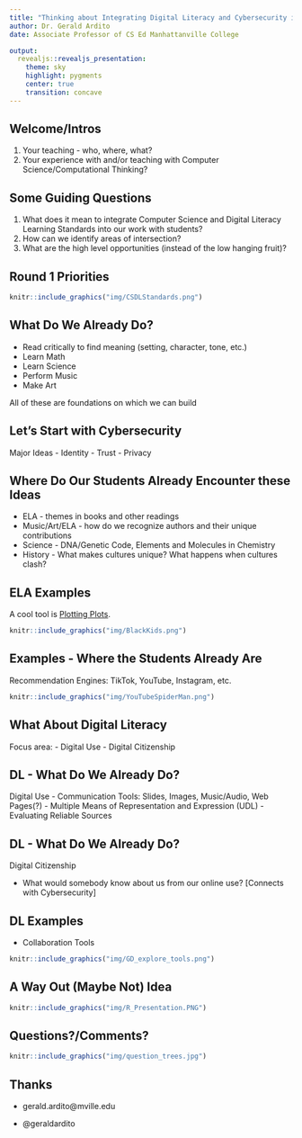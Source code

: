 ```yaml
---
title: "Thinking about Integrating Digital Literacy and Cybersecurity into Grades K-12"
author: Dr. Gerald Ardito
date: Associate Professor of CS Ed Manhattanville College

output:
  revealjs::revealjs_presentation:
    theme: sky
    highlight: pygments
    center: true
    transition: concave
---
```


## Welcome/Intros
   
1. Your teaching - who, where, what?
2. Your experience with and/or teaching with Computer Science/Computational Thinking?

## Some Guiding Questions
   
1. What does it mean to integrate Computer Science and Digital Literacy Learning Standards into our work with students?
2. How can we identify areas of intersection?
3. What are the high level opportunities (instead of the low hanging fruit)?

## Round 1 Priorities

```r
knitr::include_graphics("img/CSDLStandards.png")
```


## What Do We Already Do?
- Read critically to find meaning (setting, character, tone, etc.)
- Learn Math
- Learn Science
- Perform Music
- Make Art

All of these are foundations on which we can build

## Let's Start with Cybersecurity
Major Ideas
- Identity
- Trust
- Privacy

## Where Do Our Students Already Encounter these Ideas

- ELA - themes in books and other readings
- Music/Art/ELA - how do we recognize authors and their unique contributions
- Science - DNA/Genetic Code, Elements and Molecules in Chemistry
- History - What makes cultures unique? What happens when cultures clash?


## ELA Examples
A cool tool is [Plotting Plots](https://plottingplots.com).

```r
knitr::include_graphics("img/BlackKids.png")
```

## Examples - Where the Students Already Are
Recommendation Engines: TikTok, YouTube, Instagram, etc. 

```r
knitr::include_graphics("img/YouTubeSpiderMan.png")
```
## What About Digital Literacy
Focus area:
- Digital Use
- Digital Citizenship


## DL - What Do We Already Do?
Digital Use
- Communication Tools: Slides, Images, Music/Audio, Web Pages(?)
- Multiple Means of Representation and Expression (UDL)
- Evaluating Reliable Sources

## DL - What Do We Already Do?
Digital Citizenship

- What would somebody know about us from our online use?
[Connects with Cybersecurity]

## DL Examples

- Collaboration Tools
```r
knitr::include_graphics("img/GD_explore_tools.png")
```


## A Way Out (Maybe Not) Idea
```r
knitr::include_graphics("img/R_Presentation.PNG")
```


## Questions?/Comments?
```r
knitr::include_graphics("img/question_trees.jpg")
```

## Thanks
- gerald.ardito@mville.edu

- @geraldardito


